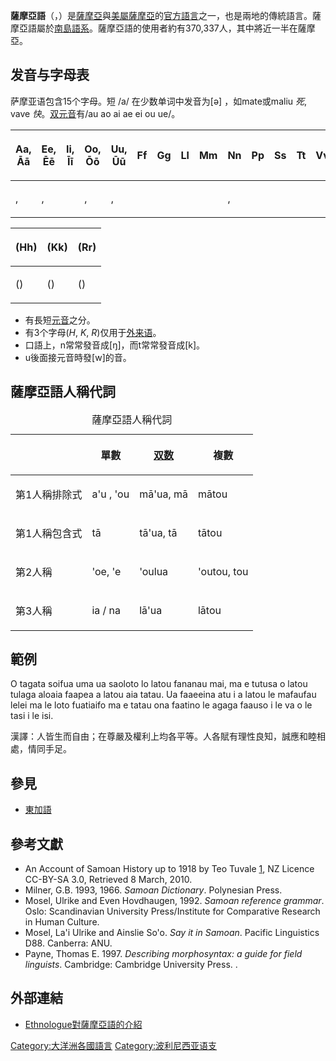 {{NoteTA
|G1=Toponym
}}
{{Infobox language
| name          = 萨摩亚语
| nativename    = Gagana Sāmoa
| pronunciation = {{IPA-all|ŋaˈŋana ˈsaːmʊa|}}
| states        = {{flag|萨摩亚}}<br />{{flag|美属萨摩亚}}
| region        = [[萨摩亚|萨摩亚]]与[[美属萨摩亚|美属萨摩亚]]的主要通用语言，[[新西兰|新西兰]]、[[澳大利亚|澳大利亚]]、[[美国|美国]]的社区。
| speakers      = {{sigfig|510,000|2}}
| date          = 2015年
| ref           = e18
| familycolor   = Austronesian
| fam1          = [[南島語系|南島語系]]
| fam2          = [[马来-波利尼西亚语族|马来-波利尼西亚语族]] (MP)
| fam3          = [[大洋洲語族|大洋洲語族]]
| fam4          = [[波利尼西亞語支|波利尼西亞語支]]
| fam5          = 東加-薩摩亞語支
| nation        = {{flag|薩摩亞|name=萨摩亚独立国}} (199,377 使用者) <br>{{flag|美屬薩摩亞|name=美属萨摩亚}} (56,700 使用者)
| iso1          = sm
| iso2          = smo
| iso3          = smo
<!-- 過時參數 | SIL           = SMY -->
}}
'''薩摩亞語'''（{{Lang-sm|Gagana Sāmoa}}，{{Lang-en|Samoan language}}）是[[薩摩亞|薩摩亞]]與[[美屬薩摩亞|美屬薩摩亞]]的[[官方語言|官方語言]]之一，也是兩地的傳統語言。薩摩亞語屬於[[南島語系|南島語系]]。薩摩亞語的使用者約有370,337人，其中將近一半在薩摩亞。

== 发音与字母表 ==
萨摩亚语包含15个字母。短 /a/ 在少数单词中发音为[ə] ，如mate或maliu ''死'', vave ''快''。[[双元音|双元音]]有/au ao ai ae ei ou ue/。

{| cellpadding="4" cellspacing="0" class="wikitable"
|- align="center"
! Aa,<br> Āā || Ee,<br> Ēē || Ii,<br> Īī  || Oo,<br> Ōō || Uu, <br> Ūū ||Ff || Gg || Ll || Mm || Nn || Pp || Ss || Tt || Vv || '
|- align="center"
| {{IPA|/a/}},<br> {{IPA|/aː/}} || {{IPA|/ɛ/}},<br> {{IPA|/eː/}} || {{IPA|/iː/}} || {{IPA|/o/}},<br> {{IPA|/ɔː/}}|| {{IPA|/ʊ/}},<br> {{IPA|/uː/}}|| {{IPA|/f/}} || {{IPA|/k/}} || {{IPA|/l, ɾ/}} || {{IPA|/m/}} || {{IPA|/n/}},<br> {{IPA|/ŋ/}} || {{IPA|/p/}} || {{IPA|/s/}} || {{IPA|/t/}} || {{IPA|/v/}} || {{IPA|/ʔ/}}
|}

{| cellpadding="4" cellspacing="0" class="wikitable"
|- align="center"
!  (Hh)  || (Kk) || (Rr) 
|- align="center"
|  ({{IPA|/h/}}) || ({{IPA|/k/}}) || ({{IPA|/ɾ/}}) 
|}

*有長短[[元音|元音]]之分。
*有3个字母(''H'', ''K'', ''R'')仅用于[[外来语|外来语]]。
*口語上，n常常發音成[ŋ]，而t常常發音成[k]。
*u後面接元音時發[w]的音。

==薩摩亞語人稱代詞==
{{main|南島語系人稱代詞}}

{| class="wikitable"
|+薩摩亞語人稱代詞
!
!單數
![[双数_(语言学)|双数]]
!複數
|-
! 第1人稱排除式
| a'u , 'ou
| mā'ua, mā
| mātou
|-
! 第1人稱包含式
| tā
| tā'ua, tā
| tātou
|-
! 第2人稱
| 'oe, 'e
| 'oulua
| 'outou, tou
|-
! 第3人稱
| ia / na
| lā'ua
| lātou
|}

==  範例  ==

O tagata soifua uma ua saoloto lo latou fananau mai, ma e tutusa o latou tulaga aloaia faapea a latou aia tatau. Ua faaeeina atu i a latou le mafaufau lelei ma le loto fuatiaifo ma e tatau ona faatino le agaga faauso i le va o le tasi i le isi.

漢譯：人皆生而自由；在尊嚴及權利上均各平等。人各賦有理性良知，誠應和睦相處，情同手足。
==參見==
*[[東加語|東加語]]

==參考文獻==
{{Wikivoyage|薩摩亞語會話手冊}}
{{reflist}}
{{refbegin}}
*An Account of Samoan History up to 1918 by Teo Tuvale [http://www.nzetc.org/tm/scholarly/tei-TuvAcco-t1-body1-d31.html], NZ Licence CC-BY-SA 3.0, Retrieved 8 March, 2010.
*Milner, G.B. 1993, 1966. ''Samoan Dictionary''. Polynesian Press. {{ISBN|0-908597-12-6}}
*Mosel, Ulrike and Even Hovdhaugen, 1992. ''Samoan reference grammar''. Oslo: Scandinavian University Press/Institute for Comparative Research in Human Culture.
*Mosel, La'i Ulrike and Ainslie So'o. ''Say it in Samoan''. Pacific Linguistics D88. Canberra: ANU.
*Payne, Thomas E. 1997. ''Describing morphosyntax: a guide for field linguists''. Cambridge: Cambridge University Press. {{ISBN|0-521-58224-5}}.
{{refend}}

== 外部連結 ==
{{interWiki|code=sm}}
*[http://www.ethnologue.com/show_language.asp?code=smo Ethnologue對薩摩亞語的介紹]

{{Languages of Oceania}}

{{Authority control}}
[[Category:大洋洲各國語言|Category:大洋洲各國語言]]
[[Category:波利尼西亚语支|Category:波利尼西亚语支]]